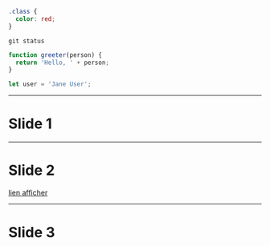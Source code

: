 ```css
.class {
  color: red;
}
```

```git
git status
```

```ts
function greeter(person) {
  return 'Hello, ' + person;
}

let user = 'Jane User';
```

---

# Slide 1

---

# Slide 2

[lien afficher](#5)

---

# Slide 3
